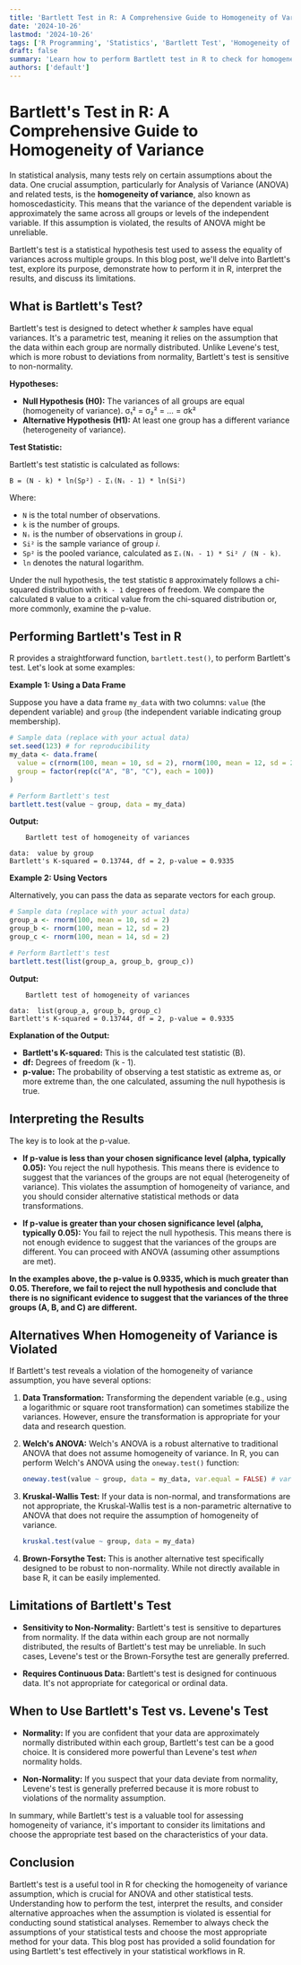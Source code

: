 ```yaml
---
title: 'Bartlett Test in R: A Comprehensive Guide to Homogeneity of Variance'
date: '2024-10-26'
lastmod: '2024-10-26'
tags: ['R Programming', 'Statistics', 'Bartlett Test', 'Homogeneity of Variance', 'ANOVA Assumptions', 'Hypothesis Testing']
draft: false
summary: 'Learn how to perform Bartlett test in R to check for homogeneity of variance, a crucial assumption for ANOVA and other statistical tests. This guide provides detailed explanations, code examples, and interpretations to help you effectively analyze your data.'
authors: ['default']
---
```


# Bartlett's Test in R: A Comprehensive Guide to Homogeneity of Variance

In statistical analysis, many tests rely on certain assumptions about the data.  One crucial assumption, particularly for Analysis of Variance (ANOVA) and related tests, is the **homogeneity of variance**, also known as homoscedasticity. This means that the variance of the dependent variable is approximately the same across all groups or levels of the independent variable.  If this assumption is violated, the results of ANOVA might be unreliable.

Bartlett's test is a statistical hypothesis test used to assess the equality of variances across multiple groups. In this blog post, we'll delve into Bartlett's test, explore its purpose, demonstrate how to perform it in R, interpret the results, and discuss its limitations.

## What is Bartlett's Test?

Bartlett's test is designed to detect whether *k* samples have equal variances.  It's a parametric test, meaning it relies on the assumption that the data within each group are normally distributed.  Unlike Levene's test, which is more robust to deviations from normality, Bartlett's test is sensitive to non-normality.

**Hypotheses:**

*   **Null Hypothesis (H0):** The variances of all groups are equal (homogeneity of variance).  σ₁² = σ₂² = ... = σk²
*   **Alternative Hypothesis (H1):** At least one group has a different variance (heterogeneity of variance).

**Test Statistic:**

Bartlett's test statistic is calculated as follows:

```
B = (N - k) * ln(Sp²) - Σᵢ(Nᵢ - 1) * ln(Si²)
```

Where:

*   `N` is the total number of observations.
*   `k` is the number of groups.
*   `Nᵢ` is the number of observations in group *i*.
*   `Si²` is the sample variance of group *i*.
*   `Sp²` is the pooled variance, calculated as `Σᵢ(Nᵢ - 1) * Si² / (N - k)`.
*   `ln` denotes the natural logarithm.

Under the null hypothesis, the test statistic `B` approximately follows a chi-squared distribution with `k - 1` degrees of freedom.  We compare the calculated `B` value to a critical value from the chi-squared distribution or, more commonly, examine the p-value.

## Performing Bartlett's Test in R

R provides a straightforward function, `bartlett.test()`, to perform Bartlett's test. Let's look at some examples:

**Example 1: Using a Data Frame**

Suppose you have a data frame `my_data` with two columns: `value` (the dependent variable) and `group` (the independent variable indicating group membership).

```R
# Sample data (replace with your actual data)
set.seed(123) # for reproducibility
my_data <- data.frame(
  value = c(rnorm(100, mean = 10, sd = 2), rnorm(100, mean = 12, sd = 2), rnorm(100, mean = 14, sd = 2)),
  group = factor(rep(c("A", "B", "C"), each = 100))
)

# Perform Bartlett's test
bartlett.test(value ~ group, data = my_data)
```

**Output:**

```
	Bartlett test of homogeneity of variances

data:  value by group
Bartlett's K-squared = 0.13744, df = 2, p-value = 0.9335
```

**Example 2: Using Vectors**

Alternatively, you can pass the data as separate vectors for each group.

```R
# Sample data (replace with your actual data)
group_a <- rnorm(100, mean = 10, sd = 2)
group_b <- rnorm(100, mean = 12, sd = 2)
group_c <- rnorm(100, mean = 14, sd = 2)

# Perform Bartlett's test
bartlett.test(list(group_a, group_b, group_c))
```

**Output:**

```
	Bartlett test of homogeneity of variances

data:  list(group_a, group_b, group_c)
Bartlett's K-squared = 0.13744, df = 2, p-value = 0.9335
```

**Explanation of the Output:**

*   **Bartlett's K-squared:** This is the calculated test statistic (B).
*   **df:**  Degrees of freedom (k - 1).
*   **p-value:**  The probability of observing a test statistic as extreme as, or more extreme than, the one calculated, assuming the null hypothesis is true.

## Interpreting the Results

The key is to look at the p-value.

*   **If p-value is less than your chosen significance level (alpha, typically 0.05):**  You reject the null hypothesis.  This means there is evidence to suggest that the variances of the groups are not equal (heterogeneity of variance).  This violates the assumption of homogeneity of variance, and you should consider alternative statistical methods or data transformations.

*   **If p-value is greater than your chosen significance level (alpha, typically 0.05):** You fail to reject the null hypothesis.  This means there is not enough evidence to suggest that the variances of the groups are different.  You can proceed with ANOVA (assuming other assumptions are met).

**In the examples above, the p-value is 0.9335, which is much greater than 0.05. Therefore, we fail to reject the null hypothesis and conclude that there is no significant evidence to suggest that the variances of the three groups (A, B, and C) are different.**

## Alternatives When Homogeneity of Variance is Violated

If Bartlett's test reveals a violation of the homogeneity of variance assumption, you have several options:

1.  **Data Transformation:** Transforming the dependent variable (e.g., using a logarithmic or square root transformation) can sometimes stabilize the variances. However, ensure the transformation is appropriate for your data and research question.

2.  **Welch's ANOVA:** Welch's ANOVA is a robust alternative to traditional ANOVA that does not assume homogeneity of variance.  In R, you can perform Welch's ANOVA using the `oneway.test()` function:

    ```R
    oneway.test(value ~ group, data = my_data, var.equal = FALSE) # var.equal = FALSE specifies Welch's ANOVA
    ```

3.  **Kruskal-Wallis Test:** If your data is non-normal, and transformations are not appropriate, the Kruskal-Wallis test is a non-parametric alternative to ANOVA that does not require the assumption of homogeneity of variance.

    ```R
    kruskal.test(value ~ group, data = my_data)
    ```

4.  **Brown-Forsythe Test:** This is another alternative test specifically designed to be robust to non-normality.  While not directly available in base R, it can be easily implemented.

## Limitations of Bartlett's Test

*   **Sensitivity to Non-Normality:** Bartlett's test is sensitive to departures from normality. If the data within each group are not normally distributed, the results of Bartlett's test may be unreliable. In such cases, Levene's test or the Brown-Forsythe test are generally preferred.

*   **Requires Continuous Data:** Bartlett's test is designed for continuous data. It's not appropriate for categorical or ordinal data.

## When to Use Bartlett's Test vs. Levene's Test

*   **Normality:** If you are confident that your data are approximately normally distributed within each group, Bartlett's test can be a good choice.  It is considered more powerful than Levene's test *when* normality holds.

*   **Non-Normality:** If you suspect that your data deviate from normality, Levene's test is generally preferred because it is more robust to violations of the normality assumption.

In summary, while Bartlett's test is a valuable tool for assessing homogeneity of variance, it's important to consider its limitations and choose the appropriate test based on the characteristics of your data.

## Conclusion

Bartlett's test is a useful tool in R for checking the homogeneity of variance assumption, which is crucial for ANOVA and other statistical tests. Understanding how to perform the test, interpret the results, and consider alternative approaches when the assumption is violated is essential for conducting sound statistical analyses. Remember to always check the assumptions of your statistical tests and choose the most appropriate method for your data. This blog post has provided a solid foundation for using Bartlett's test effectively in your statistical workflows in R.